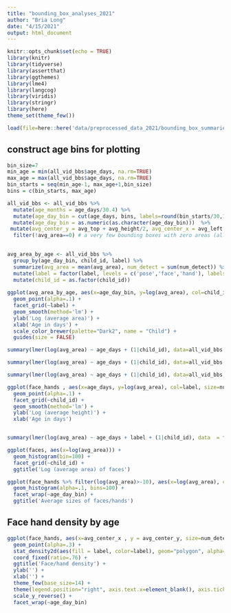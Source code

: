 ```yaml
---
title: "bounding_box_analyses_2021"
author: "Bria Long"
date: "4/15/2021"
output: html_document
---
```



```r
knitr::opts_chunk$set(echo = TRUE)
library(knitr)
library(tidyverse)
library(assertthat)
library(ggthemes)
library(lme4)
library(langcog)
library(viridis)
library(stringr)
library(here)
theme_set(theme_few())
```


```r
load(file=here::here('data/preprocessed_data_2021/bounding_box_summaries_all.RData'))
```

## construct age bins for plotting
```r
bin_size=7
min_age = min(all_vid_bbs$age_days, na.rm=TRUE)
max_age = max(all_vid_bbs$age_days, na.rm=TRUE)
bin_starts = seq(min_age-1, max_age+1,bin_size)
bins = c(bin_starts, max_age) 

all_vid_bbs <- all_vid_bbs %>%
  mutate(age_months = age_days/30.4) %>%
  mutate(age_day_bin = cut(age_days, bins, labels=round(bin_starts/30,1))) %>%
  mutate(age_day_bin = as.numeric(as.character(age_day_bin)))  %>%
 mutate(avg_center_y = avg_top + avg_height/2, avg_center_x = avg_left + avg_width/2) %>%
  filter(!avg_area==0) # a very few bounding boxes with zero areas (all keypoints on one plane as faces)
  
```

```r
avg_area_by_age <- all_vid_bbs %>%
  group_by(age_day_bin, child_id, label) %>%
  summarize(avg_area = mean(avg_area), num_detect = sum(num_detect)) %>%
  mutate(label = factor(label, levels = c('pose','face','hand'), labels = c('Full pose','Faces','Hands'))) %>%
  mutate(child_id = as.factor(child_id))
  
ggplot(avg_area_by_age, aes(x=age_day_bin, y=log(avg_area), col=child_id, size=num_detect)) +
  geom_point(alpha=.1) +
  facet_grid(~label) +
  geom_smooth(method='lm') + 
  ylab('Log (average area)') +
  xlab('Age in days') +
  scale_color_brewer(palette="Dark2", name = "Child") +
  guides(size = FALSE)

```

```r
summary(lmer(log(avg_area) ~ age_days + (1|child_id), data=all_vid_bbs %>% filter(label=='hand')))

summary(lmer(log(avg_area) ~ age_days + (1|child_id), data=all_vid_bbs %>% filter(label=='face')))

summary(lmer(log(avg_area) ~ age_days + (1|child_id), data=all_vid_bbs %>% filter(label=='pose')))

```





```r
ggplot(face_hands , aes(x=age_days, y=log(avg_area), col=label, size=num_detect)) +
  geom_point(alpha=.1) +
  facet_grid(~child_id) +
  geom_smooth(method='lm') + 
  ylab('Log (average height)') +
  xlab('Age in days')


summary(lmer(log(avg_area) ~ age_days + label + (1|child_id), data  = face_hands %>% filter(!avg_area==0) %>% filter(label=='hand')))
```

```R
ggplot(faces, aes(x=log(avg_area))) +
  geom_histogram(bin=100) +
  facet_grid(~child_id) +
  ggtitle('Log (average area) of faces') 
```

```r
ggplot(face_hands %>% filter(log(avg_area)>-10), aes(x=log(avg_area), col=label, fill=label)) +
  geom_histogram(alpha=.1, bins=100) +
  facet_wrap(~age_day_bin) +
  ggtitle('Average sizes of faces/hands') 
```



## Face hand density by age
```r
ggplot(face_hands, aes(x=avg_center_x , y = avg_center_y, size=num_detect, color=label)) +
  geom_point(alpha=.3) + 
  stat_density2d(aes(fill = label, color=label), geom="polygon", alpha=.6) +
  coord_fixed(ratio=.76) +
  ggtitle('Face/hand density') +
  ylab('') +
  xlab('') +
  theme_few(base_size=14) +
  theme(legend.position="right", axis.text.x=element_blank(), axis.ticks.x=element_blank(), axis.text.y=element_blank(), axis.ticks.y=element_blank()) +
  scale_y_reverse() +
  facet_wrap(~age_day_bin)

```


